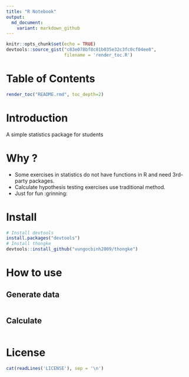```yaml
---
title: "R Notebook"
output:
  md_document:
    variant: markdown_github
---
```


```r
knitr::opts_chunk$set(echo = TRUE)
devtools::source_gist("c83e078bf8c81b035e32c3fc0cf04ee8",
                      filename = 'render_toc.R')
```

# Table of Contents

```r
render_toc("README.rmd", toc_depth=2)
```

# Introduction
A simple statistics package for students

# Why ?
- Some exercises in statistics do not have functions in R and need 3rd-party packages.
- Calculate hypothesis testing exercises use traditional method.
- Just for fun :grinning:

# Install
```r
# Install devtools
install.packages("devtools")
# Install thongke
devtools::install_github("vungocbinh2009/thongke")
```

# How to use
## Generate data
```r

```

## Calculate
```r

```

# License
```r
cat(readLines('LICENSE'), sep = '\n')
```